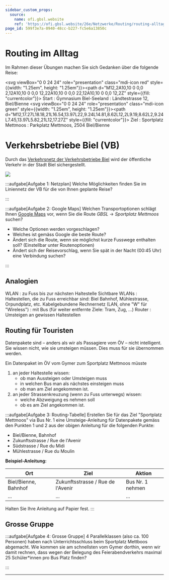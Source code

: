 ```yaml
---
sidebar_custom_props:
  source:
    name: ofi.gbsl.website
    ref: 'https://ofi.gbsl.website/26e/Netzwerke/Routing/routing-alltag'
page_id: 599f3e7a-0940-48cc-b227-fc5e6a13850c
---
```


# Routing im Alltag
Im Rahmen dieser Übungen machen Sie sich Gedanken über die folgende Reise:

<svg viewBox="0 0 24 24" role="presentation" class="mdi-icon red" style={{width: "1.25em", height: "1.25em"}}><path d="M12,2A10,10 0 0,0 2,12A10,10 0 0,0 12,22A10,10 0 0,0 22,12A10,10 0 0,0 12,2Z" style={{fill: "currentcolor"}}></path></svg> Start
  : Gymnasium Biel-Seeland
  : Ländtestrasse 12, Biel/Bienne
<svg viewBox="0 0 24 24" role="presentation" class="mdi-icon green" style={{width: "1.25em", height: "1.25em"}}><path d="M12,17.27L18.18,21L16.54,13.97L22,9.24L14.81,8.62L12,2L9.19,8.62L2,9.24L7.45,13.97L5.82,21L12,17.27Z" style={{fill: "currentcolor"}}></path></svg> Ziel
  : Sportplatz Mettmoos
  : Parkplatz Mettmoos, 2504 Biel/Bienne

# Verkehrsbetriebe Biel (VB)
Durch das [Verkehrsnetz der Verkehrsbetriebe Biel](https://vb-tpb.ch/documents/394/lay_12_biel-bienne_DINA3_quer_2024_1e_GzA.pdf) wird der öffentliche Verkehr in der Stadt Biel sichergestellt.

![](img/vb-verkehrsnetz.png)

:::aufgabe[Aufgabe 1: Netzplan]
<TaskState id='8b97cb9d-c429-410f-bf31-9f75262b7819' />
Welche Möglichkeiten finden Sie im Liniennetz der VB für die von Ihnen geplante Reise?

<QuillV2 id='f7474960-67b5-4cff-946e-63dc730aa88e' />
:::

:::aufgabe[Aufgabe 2: Google Maps]
<TaskState id='83654219-6fb5-42ab-9e94-ac98ec23e1ec' />
Welchen Transportoptionen schlägt Ihnen [Google Maps](https://www.google.com/maps/dir/Gymnasium+Biel-Seeland,+L%C3%A4ndtestrasse,+Biel/Sportplatz+Mettmoos,+Parkplatz+Mettmoos,+2504+Biel/@47.1389478,7.2150557,17243m/data=!3m2!1e3!4b1!4m14!4m13!1m5!1m1!1s0x478e195743e2cd43:0x7eeeab7e9cc7fa72!2m2!1d7.2359948!2d47.1334045!1m5!1m1!1s0x478e192b26b851e1:0x5e85058550f44003!2m2!1d7.2756948!2d47.1390779!3e3?entry=ttu&g_ep=EgoyMDI0MTAyOS4wIKXMDSoASAFQAw%3D%3D) vor, wenn Sie die Route _GBSL_ → _Sportplatz Mettmoos_ suchen?

- Welche Optionen werden vorgeschlagen?
- Welches ist gemäss Google die beste Route?
- Ändert sich die Route, wenn sie möglichst kurze Fusswege enthalten soll? (Einstellbar unter Routenoptionen)
- Ändert sich der Reisevorschlag, wenn Sie spät in der Nacht (00:45 Uhr) eine Verbindung suchen?

<QuillV2 id='f1b854c5-1994-44e2-a89f-0e91f8f33f1a' />
:::

## Analogien
WLAN
  : zu Fuss bis zur nächsten Haltestelle
Sichtbare WLANs
  : Haltestellen, die zu Fuss erreichbar sind: Biel Bahnhof, Mühlestrasse, Orpundplatz, etc.
Kabelgebundene Rechnernetz (LAN, ohne "W" für "Wireless")
  : mit Bus (für weiter entfernte Ziele: Tram, Zug, ...)
Router
  : Umsteigen an gewissen Haltestellen

## Routing für Touristen
Datenpakete sind – anders als wir als Passagiere vom ÖV – nicht intelligent. Sie wissen nicht, wie sie umsteigen müssen. Dies muss für sie übernommen werden.

Ein Datenpaket im ÖV vom Gymer zum Sportplatz Mettmoos müsste
1. an jeder Haltestelle wissen:
   - ob man Aussteigen oder Umsteigen muss
   - in welchen Bus man als nächstes einsteigen muss
   - ob man am Ziel angekommen ist.
2. an jeder Strassenkreuzung (wenn zu Fuss unterwegs) wissen:
   - welche Abzweigung es nehmen soll
   - ob es am Ziel angekommen ist.

:::aufgabe[Aufgabe 3: Routing-Tabelle]
<TaskState id='b20e64d5-864a-406e-97bc-5c7c22647f7d' />
Erstellen Sie für das Ziel "Sportplatz Mettmoos" via Bus Nr. 1 eine Umsteige-Anleitung für Datenpakete gemäss den Punkten 1 und 2 aus der obigen Anleitung für die folgenden Punkte:

- Biel/Bienne, Bahnhof
- Zukunftsstrasse / Rue de l'Avenir
- Südstrasse / Rue du Midi
- Mühlestrasse / Rue du Moulin

**Beispiel-Anleitung:**

| Ort                   | 	Ziel                             | Aktion           |
|-----------------------|-----------------------------------|------------------|
| Biel/Bienne, Bahnhof	 | Zukunftsstrasse / Rue de l'Avenir | Bus Nr. 1 nehmen |
| ...                   | ...                               | ...              |

Halten Sie Ihre Anleitung auf Papier fest.
:::

## Grosse Gruppe
:::aufgabe[Aufgabe 4: Grosse Gruppe]
<TaskState id='fe139203-6d6f-469d-a5f3-8516ef90599b' />
4 Parallelklassen (also ca. 100 Personen) haben nach Unterrichtsschluss beim Sportplatz Mettboos abgemacht. Wie kommen sie am schnellsten vom Gymer dorthin, wenn wir damit rechnen, dass wegen der Belegung des Feierabendverkehrs maximal 25 Schüler*innen pro Bus Platz finden?

<QuillV2 id='eef5516d-178f-45d5-841c-8db35d902a0e' />
:::

---